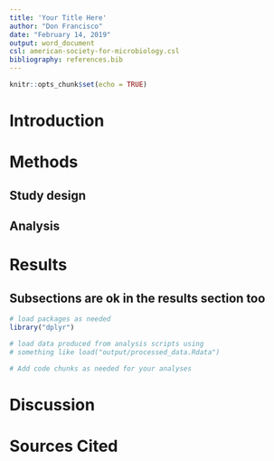 ```yaml
---
title: 'Your Title Here'
author: "Don Francisco"
date: "February 14, 2019"
output: word_document
csl: american-society-for-microbiology.csl
bibliography: references.bib
---
```


```r
knitr::opts_chunk$set(echo = TRUE)
```

# Introduction

# Methods

## Study design

## Analysis

# Results

## Subsections are ok in the results section too

```r
# load packages as needed
library("dplyr")

# load data produced from analysis scripts using
# something like load("output/processed_data.Rdata")
```

```r
# Add code chunks as needed for your analyses

```

# Discussion

# Sources Cited
